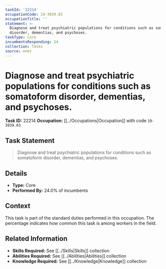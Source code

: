 ```yaml
---
taskId: '22214'
occupationCode: 19-3039.03
occupationTitle: ''
statement: >-
  Diagnose and treat psychiatric populations for conditions such as somatoform
  disorder, dementias, and psychoses.
taskType: Core
incumbentsResponding: 24
collection: Tasks
source: onet
---
```

# Diagnose and treat psychiatric populations for conditions such as somatoform disorder, dementias, and psychoses.

**Task ID:** 22214
**Occupation:** [[../Occupations|Occupation]] with code `19-3039.03`

## Task Statement

> Diagnose and treat psychiatric populations for conditions such as somatoform disorder, dementias, and psychoses.

## Details

- **Type:** Core
- **Performed By:** 24.0% of incumbents

## Context

This task is part of the standard duties performed in this occupation. The percentage indicates how common this task is among workers in the field.

## Related Information

- **Skills Required:** See [[../Skills|Skills]] collection
- **Abilities Required:** See [[../Abilities|Abilities]] collection
- **Knowledge Required:** See [[../Knowledge|Knowledge]] collection
